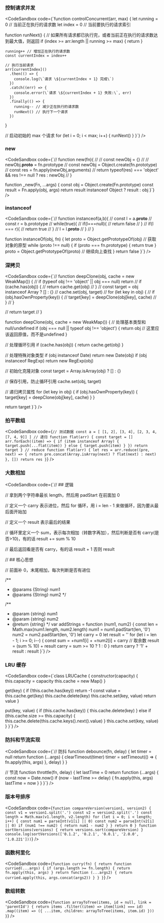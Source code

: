 
### 控制请求并发

<CodeSandbox code={`function controlConcurrent(arr, max) {
  let running = 0 // 当前正在执行的请求数
  let index = 0 // 当前要执行的请求索引

function runNext() {
// 如果所有请求都已执行完，或者当前正在执行的请求数达到最大值，则返回
if (index >= arr.length || running >= max) {
return
}

    running++ // 增加正在执行的请求数
    const currentIndex = index++

    // 执行当前请求
    arr[currentIndex]()
      .then(() => {
        console.log(\`请求 \${currentIndex + 1} 完成\`)
      })
      .catch((err) => {
        console.error(\`请求 \${currentIndex + 1} 失败:\`, err)
      })
      .finally(() => {
        running-- // 减少正在执行的请求数
        runNext() // 执行下一个请求
      })

}

// 启动初始的 max 个请求
for (let i = 0; i < max; i++) {
runNext()
}
}`} />

### new

<CodeSandbox code={`// function new(fn){
//   // const newObj = {}
//   // newObj.__proto__ = fn.prototype
//   const newObj = Object.create(fn.prototype)
//   const res = fn.apply(newObj,arguments)
//   return typeof(res) === 'object' && res !== null ? res : newObj
// }

function \_new(Fn, ...args) {
const obj = Object.create(Fn.prototype)
const result = Fn.apply(obj, args)
return result instanceof Object ? result : obj
}`} />

### instanceof

<CodeSandbox code={`// function instanceof(a,b){
//   const l = a.__proto__
//   const r = b.prototype
//   while(true){
//     if(l===null){
//       return false
//     }
//     if(l === r){
//       return true
//     }
//     l = l.__proto__
//   }
// }

function instanceOf(obj, fn) {
let proto = Object.getPrototypeOf(obj) // 获取对象的原型
while (proto !== null) {
if (proto === fn.prototype) {
return true
}
proto = Object.getPrototypeOf(proto) // 继续向上查找
}
return false
}`} />

### 深拷贝

<CodeSandbox code={`// function deepClone(obj, cache = new WeakMap()) {
//   if (typeof obj !== 'object' || obj === null) return
//   if (cache.has(obj)) {
//     return cache.get(obj)
//   }
//   const target = obj instanceof Array ? [] : {}
//   cache.set(obj, target)
//   for (let key in obj) {
//     if (obj.hasOwnProperty(key)) {
//       target[key] = deepClone(obj[key], cache)
//     }
//   }

// return target
// }

function deepClone(obj, cache = new WeakMap()) {
// 处理基本类型和null/undefined
if (obj === null || typeof obj !== 'object') {
return obj // 这里应该返回原值，而不是undefined
}

// 处理循环引用
if (cache.has(obj)) {
return cache.get(obj)
}

// 处理特殊对象类型
if (obj instanceof Date) return new Date(obj)
if (obj instanceof RegExp) return new RegExp(obj)

// 初始化克隆对象
const target = Array.isArray(obj) ? [] : {}

// 保存引用，防止循环引用
cache.set(obj, target)

// 递归拷贝属性
for (let key in obj) {
if (obj.hasOwnProperty(key)) {
target[key] = deepClone(obj[key], cache)
}
}

return target
}`} />

### 拍平数组

<CodeSandbox
  code={`// 测试数据
const a = [
  [1, 2],
  [3, 4],
  [2, 3, 4, [7, 4, 9]]
]
// 递归
function flat(arr) {
  const target = []
  arr.forEach((item) => {
    if (item instanceof Array) {
      target.push(...flat(item))
    } else {
      target.push(item)
    }
  })
  return target
}
// reduce
function flat(arr) {
  let res = arr.reduce((pre, next) => {
    return pre.concat(Array.isArray(next) ? flat(next) : next)
  }, [])
  return res
}`}
/>

### 大数相加

<CodeSandbox code={`// ## 逻辑

// 拿到两个字符串最长 length，然后用 padStart 在前面加 0

// 定义一个 carry 表示进位，然后 for 循环，用 i = len - 1 来做循环，因为要从最后面开始加

// 定义一个 result 表示最后的结果

// 循环里定义一个 sum，表示每次相加（转数字再加），然后判断是否有 carry(是否>10)，有的话 result += sum % 10

// 最后返回看是否有 carry，有的话 result + 1 否则 result

// ## 核心思想

// 前面补 0，末尾相加，每次判断是否有进位

/\*\*

- @params {String} num1
- @params {String} num2
  \*/

/\*\*

- @param {string} num1
- @param {string} num2
- @return {string}
  \*/
  var addStrings = function (num1, num2) {
  const len = Math.max(num1.length, num2.length)
  num1 = num1.padStart(len, '0')
  num2 = num2.padStart(len, '0')
  let carry = 0
  let result = ''
  for (let i = len - 1; i >= 0; i--) {
  const sum = +num1[i] + +num2[i] + carry
  // 取余数
  result = (sum % 10) + result
  carry = sum >= 10 ? 1 : 0
  }
  return carry ? '1' + result : result
  }`} />

### LRU 缓存

<CodeSandbox code={`class LRUCache {
  constructor(capacity) {
    this.capacity = capacity
    this.cache = new Map()
  }

get(key) {
if (!this.cache.has(key)) return -1
const value = this.cache.get(key)
this.cache.delete(key)
this.cache.set(key, value)
return value
}

put(key, value) {
if (this.cache.has(key)) {
this.cache.delete(key)
} else if (this.cache.size >= this.capacity) {
this.cache.delete(this.cache.keys().next().value)
}
this.cache.set(key, value)
}
}`} />

### 防抖和节流实现

<CodeSandbox code={`// 防抖
function debounce(fn, delay) {
  let timer = null
  return function (...args) {
    clearTimeout(timer)
    timer = setTimeout(() => {
      fn.apply(this, args)
    }, delay)
  }
}

// 节流
function throttle(fn, delay) {
let lastTime = 0
return function (...args) {
const now = Date.now()
if (now - lastTime >= delay) {
fn.apply(this, args)
lastTime = now
}
}
}`} />

### 版本号排序

<CodeSandbox
  code={`function compareVersion(version1, version2) {
  const v1 = version1.split('.')
  const v2 = version2.split('.')
  const length = Math.max(v1.length, v2.length)
  for (let i = 0; i < length; i++) {
    const num1 = parseInt(v1[i] || 0)
    const num2 = parseInt(v2[i] || 0)
    if (num1 !== num2) {
      return num1 - num2
    }
  }
  return 0
}
function sortVersions(versions) {
  return versions.sort(compareVersion)
}
console.log(sortVersions(['0.1.2', '0.2.1', '0.0.1', '2.0.0', '1.0.221']))`}
/>

### 函数柯里化

<CodeSandbox
  code={`function curry(fn) {
  return function curried(...args) {
    if (args.length >= fn.length) {
      return fn.apply(this, args)
    }
    return function (...args2) {
      return curried.apply(this, args.concat(args2))
    }
  }
}`}
/>

### 数组转数

<CodeSandbox
  code={`function arrayToTree(items, id = null, link = 'parentId') {
  return items
    .filter((item) => item[link] === id)
    .map((item) => ({
      ...item,
      children: arrayToTree(items, item.id)
    }))
}`}
/>
